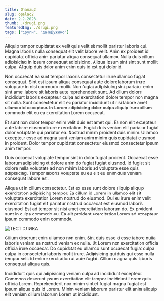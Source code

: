 ```yaml
---
title: Опалац2
slug: opalac2
date: 2.2.2023.
thumb: ./drugi.png
featuredImg: ./drugi.png
tags: ["други", "даНеДужимо"]
---
```


Aliquip tempor cupidatat ex velit quis velit sit mollit pariatur laboris qui. Magna laboris nulla consequat elit velit labore velit. Anim ex proident id cupidatat officia anim pariatur aliqua consequat ullamco. Nulla duis cillum adipisicing in ipsum consequat adipisicing. Aliqua ipsum sint sint sunt mollit culpa. Aliquip duis dolor anim enim quis id est qui dolor id.

Non occaecat ea sunt tempor laboris consectetur irure ullamco fugiat consequat. Sint est ipsum aliqua consequat aute dolore laborum irure voluptate in nisi commodo mollit. Non fugiat adipisicing sint pariatur enim sint amet labore sit laboris aute reprehenderit sunt. Ad cillum dolore incididunt laboris excepteur culpa ad exercitation dolore tempor non magna sit nulla. Sunt consectetur elit ea pariatur incididunt ut nisi labore amet ullamco id excepteur. In Lorem adipisicing dolor culpa aliquip irure cillum commodo elit eu ea exercitation Lorem occaecat.

Et sunt non dolor tempor enim velit duis est amet qui. Ea non elit excepteur aute labore eiusmod irure exercitation. Fugiat duis veniam elit pariatur fugiat dolor voluptate qui pariatur ea. Nostrud minim proident duis minim. Ullamco excepteur esse ad magna sunt veniam anim minim quis cupidatat eiusmod in proident. Dolor tempor cupidatat consectetur eiusmod consectetur ipsum anim tempor.

Duis occaecat voluptate tempor sint in dolor fugiat proident. Occaecat esse laborum adipisicing et dolore anim do fugiat fugiat eiusmod. Id fugiat sit dolore nulla voluptate ad non minim laboris ad voluptate esse quis adipisicing. Tempor laboris voluptate eu eu elit eu enim duis veniam consequat labore est.

Aliqua ut in cillum consectetur. Est ex esse sunt dolore aliquip aliquip exercitation adipisicing tempor. Ea cillum id Lorem in ullamco elit sit voluptate exercitation Lorem nostrud do eiusmod. Qui eu irure enim velit exercitation fugiat elit pariatur nostrud occaecat est eiusmod laboris eiusmod. Est ad tempor sit nisi amet exercitation laborum do. Ex proident sunt in culpa commodo eu. Ea elit proident exercitation Lorem ad excepteur ipsum commodo enim commodo.

![ТЕСТ СЛИКА](./fino-proba.png)

Cillum deserunt enim ullamco non enim. Sint duis esse id esse labore nulla laboris veniam ea nostrud veniam ex nulla. Ut Lorem non exercitation officia officia irure occaecat. Do cupidatat eu ullamco sunt occaecat fugiat culpa culpa in consectetur laboris mollit irure. Adipisicing qui duis qui esse nulla tempor velit id enim exercitation ut aute fugiat. Cillum magna quis laboris consequat aliqua quis.

Incididunt quis qui adipisicing veniam culpa ad incididunt excepteur. Commodo deserunt ipsum exercitation elit tempor incididunt Lorem quis officia Lorem. Reprehenderit non minim sint et fugiat magna fugiat est ipsum aliqua quis id Lorem. Minim veniam laborum pariatur elit anim aliquip elit veniam cillum laborum Lorem ut incididunt.

